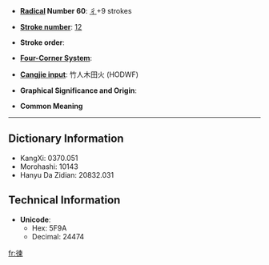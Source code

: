 * '''[[Wiktionary:Chinese radical index| Radical]] Number 60''': [[Wiktionary:Chinese radical index 彳|彳]]+9 strokes

* '''[[Wiktionary:Chinese total strokes index|Stroke number]]''': [[Wiktionary:Chinese total strokes index 12|12]]

* '''Stroke order''': 

* '''[[Wiktionary:Chinese four corner index|Four-Corner System]]''': 

* '''[[Wiktionary:Chinese Cangjie index|Cangjie input]]''': 竹人木田火 (HODWF)

* '''Graphical Significance and Origin''': 

* '''Common Meaning'''
{{substub}}
----

== Dictionary Information ==

* KangXi: 0370.051
* Morohashi: 10143
* Hanyu Da Zidian: 20832.031

== Technical Information ==

* '''Unicode''':
** Hex: 5F9A
** Decimal: 24474

[[fr:徚]]